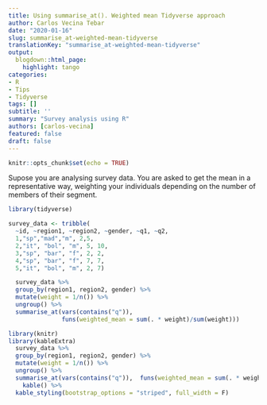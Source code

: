 ```yaml
---
title: Using summarise_at(). Weighted mean Tidyverse approach
author: Carlos Vecina Tebar
date: "2020-01-16"
slug: summarise_at-weighted-mean-tidyverse
translationKey: "summarise_at-weighted-mean-tidyverse"
output:
  blogdown::html_page:
    highlight: tango
categories:
- R
- Tips
- Tidyverse
tags: []
subtitle: ''
summary: "Survey analysis using R"
authors: [carlos-vecina]
featured: false
draft: false
---
```


```r
knitr::opts_chunk$set(echo = TRUE)
```

Supose you are analysing survey data. You are asked to get the mean in a representative way, weighting your individuals depending on the number of members of their segment. 

```r
library(tidyverse)

survey_data <- tribble(
  ~id, ~region1, ~region2, ~gender, ~q1, ~q2,
  1,"sp","mad","m", 2,5,
  2,"it", "bol", "m", 5, 10,
  3,"sp", "bar", "f", 2, 2,
  4,"sp", "bar", "f", 7, 7,
  5,"it", "bol", "m", 2, 7)  
```

```r
  survey_data %>% 
  group_by(region1, region2, gender) %>% 
  mutate(weight = 1/n()) %>% 
  ungroup() %>% 
  summarise_at(vars(contains("q")),
               funs(weighted_mean = sum(. * weight)/sum(weight)))
```

```r
library(knitr)
library(kableExtra)
  survey_data %>% 
  group_by(region1, region2, gender) %>% 
  mutate(weight = 1/n()) %>% 
  ungroup() %>% 
  summarise_at(vars(contains("q")),  funs(weighted_mean = sum(. * weight)/sum(weight))) %>% 
    kable() %>% 
  kable_styling(bootstrap_options = "striped", full_width = F)
```

